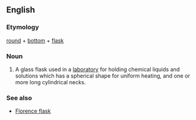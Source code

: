 ==English==
{{wikipedia}}
===Etymology===
[[round]] + [[bottom]] + [[flask]]
===Noun===
{{en-noun|sg=round-bottomed flask}}

# {{context|chemistry}} A glass flask used in a [[laboratory]] for holding chemical liquids and solutions which has a spherical shape for uniform heating, and one or more long cylindrical necks.

===See also===
*[[Florence flask]]